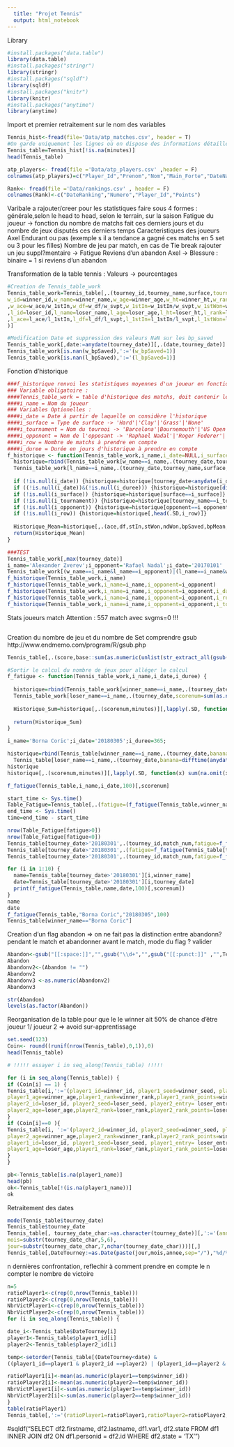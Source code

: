 ```yaml
---
  title: "Projet Tennis"
  output: html_notebook
---
```


Library 
```r
#install.packages("data.table")
library(data.table)
#install.packages("stringr")
library(stringr)
#install.packages("sqldf")
library(sqldf)
#install.packages("knitr")
library(knitr)
#install.packages("anytime")
library(anytime)
```

Import et premier retraitement sur le nom des variables
```r
Tennis_hist<-fread(file='Data/atp_matches.csv', header = T)
#On garde uniquement les lignes où on dispose des informations détaillées de match
Tennis_table=Tennis_hist[!is.na(minutes)]
head(Tennis_table)

atp_players<- fread(file ='Data/atp_players.csv' ,header = F)
colnames(atp_players)=c("Player_Id","Prenom","Nom","Main_Forte","DateNaissance","Nationalite")

Rank<- fread(file ='Data/rankings.csv' , header = F)
colnames(Rank)<-c("DateRanking","Numero","Player_Id","Points")
```


Varibale a rajouter/creer pour les statistiques faire sous 4 formes : générale,selon le head to head, selon le terrain, sur la saison
Fatigue du joueur -> fonction du nombre de matchs fait ces derniers jours et du nombre de jeux disputés ces derniers temps
Caracteristiques des joueurs Axel
Endurant ou pas (exemple s il a tendance a gagné ces matchs en 5 set ou 3 pour les filles)
Nombre de jeu par match, en cas de Tie break rajouter un jeu suppl?mentaire -> Fatigue
Reviens d'un abandon Axel -> Blessure : binaire = 1 si reviens d'un abandon

Transformation de la table tennis : Valeurs -> pourcentages
```r
#Creation de Tennis_table_work
Tennis_table_work=Tennis_table[,.(tourney_id,tourney_name,surface,tourney_date=anydate(tourney_date),tourney_level,match_num,
w_id=winner_id,w_name=winner_name,w_age=winner_age,w_ht=winner_ht,w_rank=winner_rank,w_rank_points=winner_rank_points,w_hand=ifelse(winner_hand=='R',1,0) ,w_seed=winner_seed
,w_ace=w_ace/w_1stIn,w_df=w_df/w_svpt,w_1stIn=w_1stIn/w_svpt,w_1stWon=w_1stWon/w_1stIn,w_2ndWon=w_2ndWon/(w_svpt-w_1stIn),w_bpSaved=w_bpSaved/w_bpFaced,w_bpMean=l_bpFaced/l_SvGms,w_bpConverted=(l_bpFaced-l_bpSaved)/(l_bpFaced),w_svptWon=(w_1stWon+w_2ndWon)/w_svpt,w_returnPtWon=(l_svpt-l_1stWon-l_2ndWon)/l_svpt,w_1stReturnWon=(l_1stIn-l_1stWon)/l_1stIn,w_2ndReturnWon=((l_svpt-l_1stIn)-l_2ndWon)/(l_svpt-l_1stIn)
,l_id=loser_id,l_name=loser_name,l_age=loser_age,l_ht=loser_ht,l_rank=loser_rank,l_rank_points=loser_rank_points,l_hand=loser_hand,l_seed=loser_seed
,l_ace=l_ace/l_1stIn,l_df=l_df/l_svpt,l_1stIn=l_1stIn/l_svpt,l_1stWon=l_1stWon/l_1stIn,l_2ndWon=l_2ndWon/(l_svpt-l_1stIn),l_bpSaved=l_bpSaved/l_bpFaced,l_bpMean=w_bpFaced/w_SvGms,l_bpConverted=(w_bpFaced-w_bpSaved)/(w_bpFaced),l_svptWon=(l_1stWon+l_2ndWon)/l_svpt,l_returnPtWon=(w_svpt-w_1stWon-w_2ndWon)/w_svpt,l_1stReturnWon=(w_1stIn-w_1stWon)/w_1stIn,l_2ndReturnWon=((w_svpt-w_1stIn)-w_2ndWon)/(w_svpt-w_1stIn)
)]

#Modification Date et suppression des valeurs NaN sur les bp_saved
Tennis_table_work[,date:=anydate(tourney_date)][,.(date,tourney_date)]
Tennis_table_work[is.nan(w_bpSaved),':='(w_bpSaved=1)]
Tennis_table_work[is.nan(l_bpSaved),':='(l_bpSaved=1)]
```


Fonction d'historique
```r
###f_historique renvoi les statistiques moyennes d'un joueur en fonctions de différentes variables
### Variable obligatoire :
####Tennis_table_work = table d'historique des matchs, doit contenir les colonnes :  "tourney_id"     "tourney_name"   "surface"        "tourney_date"   "tourney_level"  "match_num"      "w_id"           "w_name"         "w_age"         "w_ht"           "w_rank"         "w_rank_points"  "w_hand"         "w_seed"         "w_ace"          "w_df"           "w_1stIn"        "w_1stWon"      "w_2ndWon"       "w_bpSaved"      "w_bpMean"       "w_bpConverted"  "w_svptWon"      "w_returnPtWon"  "w_1stReturnWon" "w_2ndReturnWon" "l_id"          "l_name"         "l_age"          "l_ht"           "l_rank"         "l_rank_points"  "l_hand"         "l_seed"         "l_ace"          "l_df"          "l_1stIn"        "l_1stWon"       "l_2ndWon"       "l_bpSaved"      "l_bpMean"       "l_bpConverted"  "l_svptWon"      "l_returnPtWon"  "l_1stReturnWon"  "l_2ndReturnWon"
####i_name = Nom du joueur
### Variables Optionelles : 
####i_date = Date à partir de laquelle on considère l'historique
####i_surface = Type de surface -> 'Hard'|'Clay'|'Grass'|'None'
####i_tournament = Nom du tournoi -> 'Barcelona'|Bournemouth'|'US Open'
####i_opponent = Nom de l'opposant -> 'Raphael Nadal'|'Roger Federer'|'Alexander Zverev'
####i_row = Nombre de matchs à prendre en compte
####i_duree = Durée en jours d'historique à prendre en compte
f_historique <- function(Tennis_table_work,i_name,i_date=NULL,i_surface=NULL,i_tournament=NULL,i_opponent=NULL,i_row=NULL,i_duree=NULL) {
  historique=rbind(Tennis_table_work[w_name==i_name,.(tourney_date,tourney_name,surface,opponent=l_name,ace=w_ace,df=w_df,stIn=w_1stIn,stWon=w_1stWon,ndWon=w_2ndWon,bpSaved=w_bpSaved,bpMean=w_bpMean,bpConverted=w_bpConverted,svptWon=w_svptWon,returnPtWon=w_returnPtWon,stReturnWon=w_1stReturnWon,ndReturnWon=w_2ndReturnWon)][order(-tourney_date)],
  Tennis_table_work[l_name==i_name,.(tourney_date,tourney_name,surface,opponent=w_name,ace=l_ace,df=l_df,stIn=l_1stIn,stWon=l_1stWon,ndWon=l_2ndWon,bpSaved=l_bpSaved,bpMean=l_bpMean,bpConverted=l_bpConverted,svptWon=l_svptWon,returnPtWon=l_returnPtWon,stReturnWon=l_1stReturnWon,ndReturnWon=l_2ndReturnWon)])[order(-tourney_date)]
  
  if (!is.null(i_date)) {historique=historique[tourney_date<anydate(i_date)]}
  if ((!is.null(i_date))&(!is.null(i_duree))) {historique=historique[difftime(anydate(i_date),tourney_date)<=i_duree]}
  if (!is.null(i_surface)) {historique=historique[surface==i_surface]}
  if (!is.null(i_tournament)) {historique=historique[tourney_name==i_tournament]}
  if (!is.null(i_opponent)) {historique=historique[opponent==i_opponent]}
  if (!is.null(i_row)) {historique=historique[,head(.SD,i_row)]}
  
  Historique_Mean=historique[,.(ace,df,stIn,stWon,ndWon,bpSaved,bpMean,bpConverted,svptWon,returnPtWon,stReturnWon,ndReturnWon)][,lapply(.SD, function(x) mean(na.omit(x[is.finite(x)])))]
  return(Historique_Mean)
}

###TEST
Tennis_table_work[,max(tourney_date)]
i_name='Alexander Zverev';i_opponent='Rafael Nadal';i_date='20170101'
Tennis_table_work[(w_name==i_name&l_name==i_opponent)|(l_name==i_name&w_name==i_opponent)]
f_historique(Tennis_table_work,i_name)
f_historique(Tennis_table_work,i_name=i_name,i_opponent=i_opponent)
f_historique(Tennis_table_work,i_name=i_name,i_opponent=i_opponent,i_date=i_date)
f_historique(Tennis_table_work,i_name=i_name,i_opponent=i_opponent,i_row=1)
f_historique(Tennis_table_work,i_name=i_name,i_opponent=i_opponent,i_tournament = 'Australian Open')
```

Stats joueurs match
Attention : 557 match avec svgms=0 !!!
```r


```




Creation du nombre de jeu et du nombre de Set
comprendre gsub http://www.endmemo.com/program/R/gsub.php 
```r


Tennis_table[,.(score,base::sum(as.numeric(unlist(str_extract_all(gsub("\\(\\d\\)","",score), "[0-9]+"))))),by=c(colnames(Tennis_table))]

#Sortir le calcul du nombre de jeux pour alléger le calcul
f_fatigue <- function(Tennis_table_work,i_name,i_date,i_duree) {
  
  historique=rbind(Tennis_table_work[winner_name==i_name,.(tourney_date,scorenum=sum(as.numeric(unlist(str_extract_all(gsub("\\(\\d\\)","",score), "[0-9]+")))),minutes),by=c(colnames(Tennis_table_work))],
  Tennis_table_work[loser_name==i_name,.(tourney_date,scorenum=sum(as.numeric(unlist(str_extract_all(gsub("\\(\\d\\)","",score), "[0-9]+")))),minutes),by=c(colnames(Tennis_table_work))])[anydate(i_date)>anydate(tourney_date)][difftime(anydate(i_date),anydate(tourney_date))<=i_duree]
  
  Historique_Sum=historique[,.(scorenum,minutes)][,lapply(.SD, function(x) sum(na.omit(x[is.finite(x)])))]
  
  return(Historique_Sum)
}

i_name='Borna Coric';i_date='20180305';i_duree=365;

historique=rbind(Tennis_table[winner_name==i_name,.(tourney_date,banana=difftime(anydate(i_date),anydate(tourney_date)),scorenum=sum(as.numeric(unlist(str_extract_all(gsub("\\(\\d\\)","",score), "[0-9]+")))),minutes),by=c(colnames(Tennis_table))],
  Tennis_table[loser_name==i_name,.(tourney_date,banana=difftime(anydate(i_date),anydate(tourney_date)),scorenum=sum(as.numeric(unlist(str_extract_all(gsub("\\(\\d\\)","",score), "[0-9]+")))),minutes),by=c(colnames(Tennis_table))])[(anydate(i_date)>anydate(tourney_date))][difftime(anydate(i_date),anydate(tourney_date))<=i_duree]
historique
historique[,.(scorenum,minutes)][,lapply(.SD, function(x) sum(na.omit(x[is.finite(x)])))]

f_fatigue(Tennis_table,i_name,i_date,100)[,scorenum]

start_time <- Sys.time()
Table_Fatigue=Tennis_table[,.(fatigue=(f_fatigue(Tennis_table,winner_name,tourney_date,7)[,scorenum]-f_fatigue(Tennis_table,loser_name,tourney_date,7)[,scorenum])),by=c(colnames(Tennis_table))]
end_time <- Sys.time()
time=end_time - start_time

nrow(Table_Fatigue[fatigue>0])
nrow(Table_Fatigue[fatigue<0])
Tennis_table[tourney_date>'20180301',.(tourney_id,match_num,fatigue=f_fatigue(Tennis_table[tourney_date>'20180301'],winner_name,tourney_date,100)[,scorenum])]
Tennis_table[tourney_date>'20180301',.(fatigue=f_fatigue(Tennis_table[tourney_date>'20180301'],winner_name,tourney_date,100)[,scorenum]),by=.(winner_name,tourney_date)]
Tennis_table[tourney_date>'20180301',.(tourney_id,match_num,fatigue=f_fatigue(Tennis_table[tourney_date>'20180301'],winner_name,tourney_date,100)[,scorenum]),by=.()]

for (i in 1:10) {
  name=Tennis_table[tourney_date>'20180301'][i,winner_name]
  date=Tennis_table[tourney_date>'20180301'][i,tourney_date]
  print(f_fatigue(Tennis_table,name,date,100)[,scorenum])
}
name
date
f_fatigue(Tennis_table,"Borna Coric","20180305",100)
Tennis_table[winner_name=="Borna Coric"]
```

Creation d'un flag abandon => on ne fait pas la distinction entre abandonn? pendant le match 
et abandonner avant le match, mode du flag ? valider
```r
Abandon<-gsub("[[:space:]]","",gsub("\\d+","",gsub("[[:punct:]]" ,"",Tennis_table$Score_v2)))
Abandon
Abandonv2<-(Abandon != "")
Abandonv2
Abandonv3 <-as.numeric(Abandonv2)
Abandonv3

str(Abandon)
levels(as.factor(Abandon))
```

Reorganisation de la table pour que le le winner ait 50% de chance d'être joueur 1/ joueur 2 => avoid sur-apprentissage
```r
set.seed(123)
Coin<- round((runif(nrow(Tennis_table),0,1)),0)
head(Tennis_table)

# !!!!! essayer i in seq_along(Tennis_table) !!!!!

for (i in seq_along(Tennis_table)) {
if (Coin[i] == 1) {
Tennis_table[i,':='(player1_id=winner_id, player1_seed=winner_seed, player1_entry= winner_entry,player1_name=winner_name,player1_hand=winner_hand,player1_ht=winner_ht,player1_ioc=winner_ioc,
player1_age=winner_age,player1_rank=winner_rank,player1_rank_points=winner_rank_points,
player2_id=loser_id, player2_seed=loser_seed, player2_entry= loser_entry,player2_name=loser_name,player2_hand=loser_hand,player2_ht=loser_ht,player2_ioc=loser_ioc,
player2_age=loser_age,player2_rank=loser_rank,player2_rank_points=loser_rank_points),]
}
if (Coin[i]==0 ){
Tennis_table[i, ':='(player2_id=winner_id, player2_seed=winner_seed, player2_entry= winner_entry, player2_name=winner_name,player2_hand=winner_hand,player2_ht=winner_ht,player2_ioc=winner_ioc,
player2_age=winner_age,player2_rank=winner_rank,player2_rank_points=winner_rank_points,
player1_id=loser_id, player1_seed=loser_seed, player1_entry= loser_entry, player1_name=loser_name,player1_hand=loser_hand,player1_ht=loser_ht,player1_ioc=loser_ioc,
player1_age=loser_age,player1_rank=loser_rank,player1_rank_points=loser_rank_points),]
}
}

pb<-Tennis_table[is.na(player1_name)]
head(pb)
ok<-Tennis_table[!(is.na(player1_name))]
ok
```

Retraitement des dates
```r
mode(Tennis_table$tourney_date)
Tennis_table$tourney_date
Tennis_table[, tourney_date_char:=as.character(tourney_date)][,':='(annee=substr(tourney_date_char,1,4),
mois=substr(tourney_date_char,5,6),
jour=substr(tourney_date_char,7,nchar(tourney_date_char)))][,]
Tennis_table[,DateTourney:=as.Date(paste(jour,mois,annee,sep="/"),"%d/%m/%Y")]
```

n dernières confrontation, reflechir à comment prendre en compte le n compter le nombre de victoire 

```r
n=5
ratioPlayer1<-c(rep(0,nrow(Tennis_table)))
ratioPlayer2<-c(rep(0,nrow(Tennis_table)))
NbrVictPlayer1<-c(rep(0,nrow(Tennis_table)))
NbrVictPlayer2<-c(rep(0,nrow(Tennis_table)))
for (i in seq_along(Tennis_table)) {

date_i<-Tennis_table$DateTourney[i]
player1<-Tennis_table$player1_id[i]
player2<-Tennis_table$player2_id[i]

temp<-setorder(Tennis_table[(DateTourney<date) & 
((player1_id==player1 & player2_id ==player2) | (player1_id==player2 & player2_id ==player1))],-DateTourney)[1:n]

ratioPlayer1[i]<-mean(as.numeric(player1==temp$winner_id))
ratioPlayer2[i]<-mean(as.numeric(player2==temp$winner_id))
NbrVictPlayer1[i]<-sum(as.numeric(player1==temp$winner_id))
NbrVictPlayer2[i]<-sum(as.numeric(player2==temp$winner_id)) 
}
table(ratioPlayer1)
Tennis_table[,':='(ratioPlayer1=ratioPlayer1,ratioPlayer2=ratioPlayer2,NbrVictPlayer1=NbrVictPlayer1,NbrVictPlayer2=NbrVictPlayer2)]

```







#sqldf("SELECT df2.firstname, df2.lastname, df1.var1, df2.state FROM df1 INNER JOIN df2 ON df1.personid = df2.id WHERE df2.state = 'TX'")
